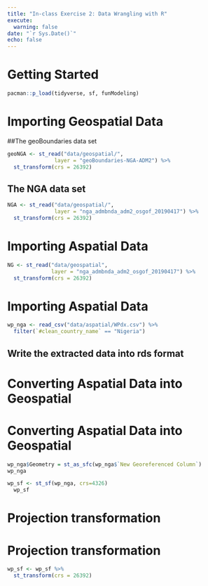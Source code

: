 ```yaml
---
title: "In-class Exercise 2: Data Wrangling with R"
execute:
  warning: false
date: "`r Sys.Date()`"
echo: false
---
```


# Getting Started

```r
pacman::p_load(tidyverse, sf, funModeling)
```

# Importing Geospatial Data

##The geoBoundaries data set

```r
geoNGA <- st_read("data/geospatial/",
               layer = "geoBoundaries-NGA-ADM2") %>%
  st_transform(crs = 26392)
```

## The NGA data set

```r
NGA <- st_read("data/geospatial/",
               layer = "nga_admbnda_adm2_osgof_20190417") %>%
  st_transform(crs = 26392)
```

# Importing Aspatial Data

```r
NG <- st_read("data/geospatial",
              layer = "nga_admbnda_adm2_osgof_20190417") %>%
  st_transform(crs = 26392)
```

# Importing Aspatial Data

```r
wp_nga <- read_csv("data/aspatial/WPdx.csv") %>%
  filter(`#clean_country_name` == "Nigeria")
```

## Write the extracted data into rds format

# Converting Aspatial Data into Geospatial

# Converting Aspatial Data into Geospatial

```r
wp_nga$Geometry = st_as_sfc(wp_nga$`New Georeferenced Column`)
wp_nga
```

```r
wp_sf <- st_sf(wp_nga, crs=4326)
  wp_sf
```

# Projection transformation

# Projection transformation

```r
wp_sf <- wp_sf %>%
  st_transform(crs = 26392)
```
